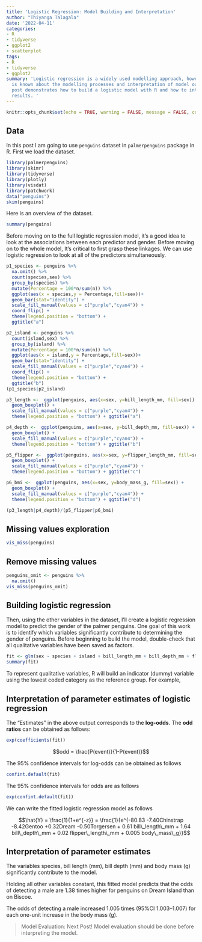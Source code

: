 ```yaml
---
title: 'Logistic Regression: Model Building and Interpretation'
author: "Thiyanga Talagala"
date: '2022-04-11'
categories:
- R
- tidyverse
- ggplot2
- scatterplot
tags:
- R
- tidyverse
- ggplot2
summary: 'Logistic regression is a widely used modelling approach, however little
  is known about the modelling processes and interpretation of model outputs. This
  post demonstrates how to build a logistic model with R and how to interpret the
  results. '
---
```


```r
knitr::opts_chunk$set(echo = TRUE, warning = FALSE, message = FALSE, comment = NA)
```

## Data

In this post I am going to use `penguins` dataset in `palmerpenguins` package in R. First we load the dataset.

```r
library(palmerpenguins)
library(skimr)
library(tidyverse)
library(plotly)
library(visdat)
library(patchwork)
data("penguins")
skim(penguins)
```

Here is an overview of the dataset.

```r
summary(penguins)
```


Before moving on to the full logistic regression model, it's a good idea to look at the associations between each predictor and gender. Before moving on to the whole model, It's critical to first grasp these linkages. We can use logistic regression to look at all of the predictors simultaneously.



```r
p1_species <- penguins %>% 
  na.omit() %>%
  count(species,sex) %>% 
  group_by(species) %>% 
  mutate(Percentage = 100*n/sum(n)) %>% 
  ggplot(aes(x = species,y = Percentage,fill=sex))+
  geom_bar(stat="identity") + 
  scale_fill_manual(values = c("purple","cyan4")) +
  coord_flip() +
  theme(legend.position = "bottom") +
  ggtitle("a") 

p2_island <- penguins %>% 
  count(island,sex) %>% 
  group_by(island) %>% 
  mutate(Percentage = 100*n/sum(n)) %>% 
  ggplot(aes(x = island,y = Percentage,fill=sex))+
  geom_bar(stat="identity") + 
  scale_fill_manual(values = c("purple","cyan4")) + 
  coord_flip() +
  theme(legend.position = "bottom") +
  ggtitle("b")
(p1_species|p2_island)

p3_length <-  ggplot(penguins, aes(x=sex, y=bill_length_mm, fill=sex)) +
  geom_boxplot() + 
  scale_fill_manual(values = c("purple","cyan4")) + 
  theme(legend.position = "bottom") + ggtitle("a")

p4_depth <-  ggplot(penguins, aes(x=sex, y=bill_depth_mm, fill=sex)) +
  geom_boxplot() + 
  scale_fill_manual(values = c("purple","cyan4")) + 
  theme(legend.position = "bottom") + ggtitle("b")

p5_flipper <-  ggplot(penguins, aes(x=sex, y=flipper_length_mm, fill=sex)) +
  geom_boxplot() + 
  scale_fill_manual(values = c("purple","cyan4")) + 
  theme(legend.position = "bottom") + ggtitle("c")

p6_bmi <-  ggplot(penguins, aes(x=sex, y=body_mass_g, fill=sex)) +
  geom_boxplot() + 
  scale_fill_manual(values = c("purple","cyan4")) + 
  theme(legend.position = "bottom") + ggtitle("d")

(p3_length|p4_depth)/(p5_flipper|p6_bmi)
```




## Missing values exploration

```r
vis_miss(penguins)
```

## Remove missing values

```r
penguins_omit <- penguins %>%
  na.omit()
vis_miss(penguins_omit)
```

## Building logistic regression

Then, using the other variables in the dataset, I'll create a logistic regression model to predict the gender of the palmer penguins. One goal of this work is to identify which variables significantly contribute to determining the gender of penguins. Before beginning to build the model, double-check that all qualitative variables have been saved as factors.


```r
fit <- glm(sex ~ species + island + bill_length_mm + bill_depth_mm + flipper_length_mm + body_mass_g, data=penguins_omit, family="binomial")
summary(fit)
```

To represent qualitative variables, R will build an indicator (dummy) variable using the lowest coded category as the reference group. For example, 



## Interpretation of parameter estimates of logistic regression

The "Estimates" in the above output  corresponds to the **log-odds**. The **odd ratios** can be obtained as follows:

```r
exp(coefficients(fit))

```

$$odd = \frac{P(event)}{1-P(event)}$$

The 95\% confidence intervals for log-odds can be obtained as follows

```r
confint.default(fit)
```

The 95\% confidence intervals for odds are as follows

```r
exp(confint.default(fit))
```


We can write the fitted logistic regression model as follows

$$\hat{Y} = \frac{1}{1+e^{-z}} = \frac{1}{e^{-80.83 -7.40Chinstrap -8.42Gentoo +0.32Dream -0.50Torgersen + 0.61 bill\_length\_mm + 1.64 bill\_depth\_mm + 0.02 flipper\_length\_mm + 0.005 body\_mass\_g}}$$

## Interpretation of parameter estimates

The variables species, bill length (mm), bill depth (mm) and body mass (g) significantly contribute to the model.

Holding all other variables constant, this fitted model predicts that the odds of detecting a male are 1.38 times higher for penguins on Dream Island than on Biscoe.


The odds of detecting a male increased 1.005 times (95%CI 1.003–1.007) for each one-unit
increase in the body mass (g).

> Model Evaluation: Next Post! Model evaluation should be done before interpreting the model. 
